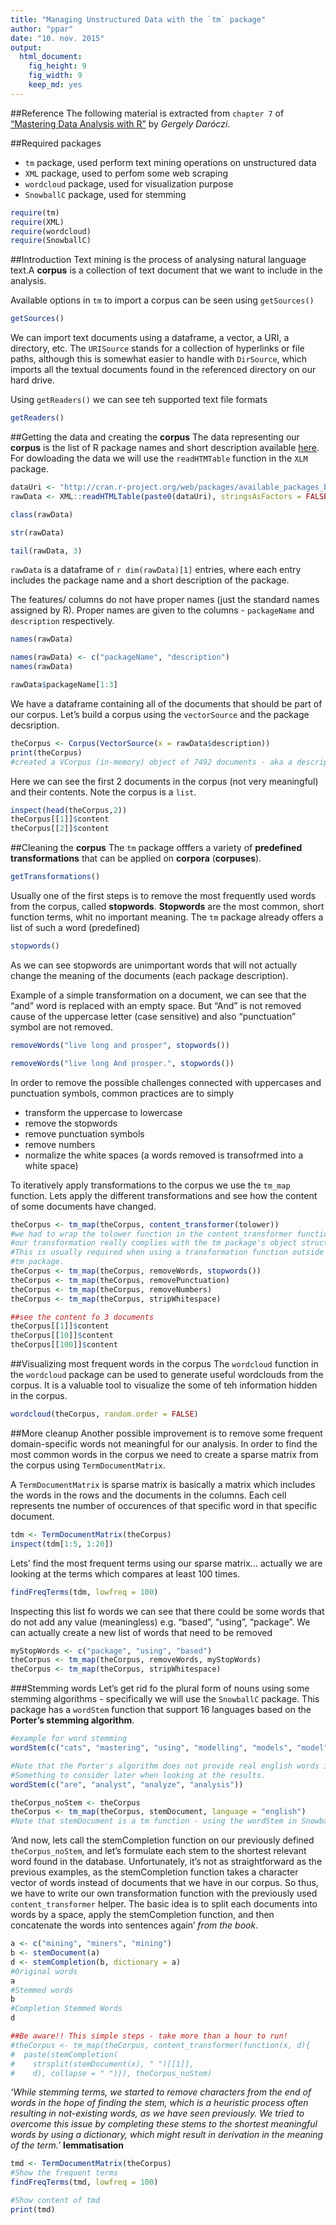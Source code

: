 ```yaml
---
title: "Managing Unstructured Data with the `tm` package"
author: "ppar"
date: "10. nov. 2015"
output:
  html_document:
    fig_height: 9
    fig_width: 9
    keep_md: yes
---
```

##Reference
The following material is extracted from `chapter 7` of ["Mastering Data Analysis with R"](https://www.packtpub.com/big-data-and-business-intelligence/mastering-data-analysis-r) by _Gergely Daróczi_.

##Required packages

* `tm` package, used perform text mining operations on unstructured data
* `XML` package, used to perfom some web scraping
* `wordcloud` package, used for visualization purpose
* `SnowballC` package, used for stemming

```r
require(tm)
require(XML)
require(wordcloud)
require(SnowballC)
```

##Introduction
Text mining is the process of analysing natural language text.A __corpus__ is a collection of text document that we want to include in the analysis.

Available options in `tm` to import a corpus can be seen using `getSources()`
```r
getSources()
```

We can import text documents using a dataframe, a vector, a URI, a directory, etc. The `URISource` stands for a collection of hyperlinks or file paths, although this is somewhat easier to handle with `DirSource`, which imports all the textual documents found in the referenced directory on our hard drive.

Using `getReaders()` we can see teh supported text file formats
```r
getReaders()
```

##Getting the data and creating the __corpus__
The data representing our __corpus__ is the list of R package names and short description available [here](http://cran.r-project.org/web/packages/available_packages_by_name.html). For dowloading the data we will use the `readHTMTable` function in the `XLM` package.

```r
dataUri <- "http://cran.r-project.org/web/packages/available_packages_by_name.html"
rawData <- XML::readHTMLTable(paste0(dataUri), stringsAsFactors = FALSE, which = 1)
```

```r
class(rawData)

str(rawData)

tail(rawData, 3)
```

`rawData` is a dataframe of `r dim(rawData)[1]` entries, where each entry includes the package name and a short description of the package.

The features/ columns do not have proper names (just the standard names assigned by R). Proper names are given to the columns - `packageName` and `description` respectively. 
```r
names(rawData)

names(rawData) <- c("packageName", "description")
names(rawData)

rawData$packageName[1:3]
```

We have a dataframe containing all of the documents that should be part of our corpus. Let's build a corpus using the `vectorSource` and the package decsription.

```r
theCorpus <- Corpus(VectorSource(x = rawData$description))
print(theCorpus)
#created a VCorpus (in-memory) object of 7492 documents - aka a description is a document
```
Here we can see the first 2 documents in the corpus (not very meaningful) and their contents. Note the corpus is a `list`. 

```r
inspect(head(theCorpus,2))
theCorpus[[1]]$content
theCorpus[[2]]$content
```

##Cleaning the __corpus__
The `tm` package offfers a variety of __predefined transformations__ that can be applied on __corpora__ (__corpuses__).

```r
getTransformations()
```

Usually one of the first steps is to remove the most frequently used words from the  corpus, called __stopwords__.  __Stopwords__ are the most common, short function terms, whit no important meaning. The `tm` package already offers a list of such a word (predefined)

```r
stopwords()
```

As we can see stopwords are unimportant words that will not actually change the meaning of the documents (each package description). 

Example of a simple transformation on a document, we can see that the "and" word is replaced with an empty space. But "And" is not removed cause of the uppercase letter (case sensitive) and also "punctuation" symbol are not removed.

```r
removeWords("live long and prosper", stopwords())

removeWords("live long And prosper.", stopwords())
```

In order to remove the possible challenges connected with uppercases and punctuation symbols, common practices are to simply

* transform the uppercase to lowercase
* remove the stopwords
* remove punctuation symbols
* remove numbers
* normalize the white spaces (a words removed is transofrmed into a white space) 

To iteratively apply transformations to the corpus we use the `tm_map` function. Lets apply the different transformations and see how the content of some documents have changed.
```r
theCorpus <- tm_map(theCorpus, content_transformer(tolower))
#we had to wrap the tolower function in the content_transformer function, so that
#our transformation really complies with the tm package's object structure. 
#This is usually required when using a transformation function outside of the 
#tm package.
theCorpus <- tm_map(theCorpus, removeWords, stopwords())
theCorpus <- tm_map(theCorpus, removePunctuation)
theCorpus <- tm_map(theCorpus, removeNumbers)
theCorpus <- tm_map(theCorpus, stripWhitespace)

##see the content fo 3 documents
theCorpus[[1]]$content
theCorpus[[10]]$content
theCorpus[[100]]$content
```
##Visualizing most frequent words in the corpus
The `wordcloud` function in the `wordcloud` package can be used to generate useful wordclouds from the corpus. It is a valuable tool to visualize the some of teh information hidden in the corpus.

```r
wordcloud(theCorpus, random.order = FALSE)
```

##More cleanup
Another possible improvement is to remove some frequent domain-specific words not meaningful for our analysis. In order to find the most common words in the corpus we need to create a sparse matrix from the corpus using `TermDocumentMatrix`.

A `TermDocumentMatrix` is sparse matrix is basically a matrix which includes the words in the rows and the documents in the columns. Each cell represents tne number of occurences of that specific word in that specific document.

```r
tdm <- TermDocumentMatrix(theCorpus)
inspect(tdm[1:5, 1:20])
```

Lets' find the most frequent terms using our sparse matrix... actually we are looking at the terms which compares at least 100 times.  
```r
findFreqTerms(tdm, lowfreq = 100)
```

Inspecting this list fo words we can see that there could be some words that do not add any value (meaningless) e.g. "based", "using", "package". We can actually create a new list of words that need to be removed 

```r
myStopWords <- c("package", "using", "based")
theCorpus <- tm_map(theCorpus, removeWords, myStopWords)
theCorpus <- tm_map(theCorpus, stripWhitespace)
```
###Stemming words
Let's get rid fo the plural form of nouns using some stemming algorithms - specifically we will use the `SnowballC` package. This package has a `wordStem` function that support 16 languages based on the __Porter's stemming algorithm__.

```r
#example for word stemming
wordStem(c("cats", "mastering", "using", "modelling", "models", "model"))

#Note that the Porter's algorithm does not provide real english words in all cases
#Something to consider later when looking at the results.
wordStem(c("are", "analyst", "analyze", "analysis"))
```

```r
theCorpus_noStem <- theCorpus
theCorpus <- tm_map(theCorpus, stemDocument, language = "english")
#Note that stemDocument is a tm function - using the wordStem in SnowballC
```
'And now, lets call the stemCompletion function on our previously defined `theCorpus_noStem`, and let's formulate each stem to the shortest relevant word found in the database. Unfortunately, it's not as straightforward as the previous examples, as the stemCompletion function takes a character vector of words instead of documents that we have in our corpus. So thus, we have to write our own transformation function with the previously used `content_transformer` helper. The basic idea is to split each documents into words by a space, apply the stemCompletion function, and then concatenate the words into sentences again' _from the book_.

```r
a <- c("mining", "miners", "mining")
b <- stemDocument(a)
d <- stemCompletion(b, dictionary = a)
#Original words
a
#Stemmed words
b
#Completion Stemmed Words
d
```

```r
##Be aware!! This simple steps - take more than a hour to run!
#theCorpus <- tm_map(theCorpus, content_transformer(function(x, d){
#  paste(stemCompletion(
#    strsplit(stemDocument(x), " ")[[1]],
#    d), collapse = " ")}), theCorpus_noStem)
```

_'While stemming terms, we started to remove characters from the end of words in the hope of finding the stem, which is a heuristic process often resulting in not-existing words, as we have seen previously. We tried to overcome this issue by completing these stems to the shortest meaningful words by using a dictionary, which might result in derivation in the meaning of the term.'_ __lemmatisation__

```r
tmd <- TermDocumentMatrix(theCorpus)
#Show the frequent terms
findFreqTerms(tmd, lowfreq = 100)

#Show content of tmd
print(tmd)
```
